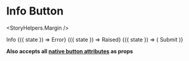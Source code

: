 

<Meta title="Components|Buttons|Info" />

# Info Button

<StoryHelpers.Margin />

<Story name="Info">
  <div>
    <Buttons.Info>Info</Buttons.Info>
    <StoryHelpers.Margin />
    <StoryHelpers.StateCtrl label="error">
      {({ state }) => <Buttons.Info error={state}>Error</Buttons.Info>}
    </StoryHelpers.StateCtrl>
    <StoryHelpers.Margin />
    <StoryHelpers.StateCtrl label="raised" defaultState>
      {({ state }) => <Buttons.Info raised={state}>Raised</Buttons.Info>}
    </StoryHelpers.StateCtrl>
    <StoryHelpers.Margin />
    <StoryHelpers.StateCtrl label="success">
      {({ state }) => (
        <Buttons.Info success={state} style={{ width: "5rem" }}>
          Submit
        </Buttons.Info>
      )}
    </StoryHelpers.StateCtrl>
  </div>
</Story>

<Props of={Buttons.Base} />

**Also accepts all [native button attributes](https://developer.mozilla.org/en-US/docs/Web/HTML/Element/button#Attributes) as props**

